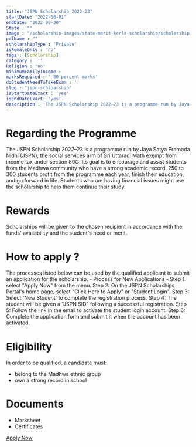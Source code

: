 ```yaml
---
title: "JSPN Scholarship 2022-23"
startDate: "2022-06-01"
endDate: "2022-09-30"
State : ""
image : "/scholarship-images/state-merit-kerla-scholarship/scholarship.webp"
pdfName : ""
scholarshipType : 'Private'
isFemaleOnly : 'no'
tags : [Scholarship]
category :  ''
Religion : 'no'
minimumFamilyIncome :
marksRequired : ' 80 percent marks'
doStudentNeedToTakeExam : ''
slug : "jspn-schloarship"
isStartDateExact : 'yes'
isEndDateExact: 'yes'
description : 'The JSPN Scholarship 2022–23 is a programme run by Jaya Satya Pramoda Nidhi (JSPN), the social services arm of Sri Uttaradi Math exempt from income tax under section 80G..'
---
```



# Regarding the Programme
The JSPN Scholarship 2022–23 is a programme run by Jaya Satya Pramoda Nidhi (JSPN),
the social services arm of Sri Uttaradi Math exempt from income tax under section 80G.
Its goal is to encourage and assist students from the Madhwa community who have a strong academic record. 250 to 300 students profit from the programme each year, finish their education, and go forward in life.
Students who are having financial issues might use the scholarship to help them continue their study. 

# Rewards
Scholarships will be given to the chosen recipient in accordance with the funds' availability and the student's need or merit.

# How to apply ?
The processes listed below can be used by the qualified applicant to submit an application for the scholarship. - 
Process for New Applications -
Step 1: select "Apply Now" from the menu. 
Step 2: On the JSPN Scholarships Portal's home page, select "Click Here to Apply" or "Student Login".
Step 3: Select 'New Student' to complete the registration process. 
Step 4: The student will be given a "JSPN SID" following a successful registration.
Step 5: Follow the link in the email to activate the student login account.
Step 6: Complete the application form and submit it when the account has been activated.


# Eligibility      
In order to be qualified, a candidate must: 
 - belong to the Madhwa ethnic group
 - own a strong record in school


# Documents
 - Marksheet
 - Certificates

[Apply Now](https://www.srijspn.org/jspnapp/views/SLogin.jsf)